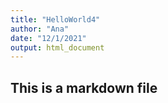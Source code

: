 ```yaml
---
title: "HelloWorld4"
author: "Ana"
date: "12/1/2021"
output: html_document
---
```


## This is a markdown file
